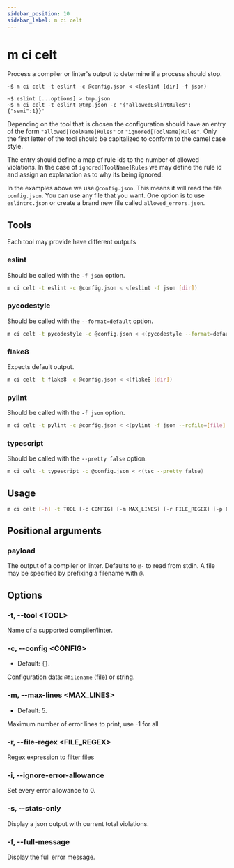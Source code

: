 ```yaml
---
sidebar_position: 10
sidebar_label: m ci celt
---
```


# m ci celt

Process a compiler or linter's output to determine if a process should stop.

```shell
~$ m ci celt -t eslint -c @config.json < <(eslint [dir] -f json)

~$ eslint [...options] > tmp.json
~$ m ci celt -t eslint @tmp.json -c '{"allowedEslintRules":{"semi":1}}'
```

Depending on the tool that is chosen the configuration should have an
entry of the form `"allowed[ToolName]Rules"` or `"ignored[ToolName]Rules"`.
Only the first letter of the tool should be capitalized to conform to
the camel case style.

The entry should define a map of rule ids to the number of allowed
violations. In the case of `ignored[ToolName]Rules` we may define
the rule id and assign an explanation as to why its being ignored.

In the examples above we use `@config.json`. This means it
will read the file `config.json`. You can use any file that you want.
One option is to use `eslintrc.json` or create a brand new file called
`allowed_errors.json`.

## Tools

Each tool may provide have different outputs

### eslint

Should be called with the `-f json` option.

```bash
m ci celt -t eslint -c @config.json < <(eslint -f json [dir])
```

### pycodestyle

Should be called with the `--format=default` option.

```bash
m ci celt -t pycodestyle -c @config.json < <(pycodestyle --format=default [dir])
```

### flake8

Expects default output.

```bash
m ci celt -t flake8 -c @config.json < <(flake8 [dir])
```

### pylint

Should be called with the `-f json` option.

```bash
m ci celt -t pylint -c @config.json < <(pylint -f json --rcfile=[file] [dir])
```

### typescript

Should be called with the `--pretty false` option.

```bash
m ci celt -t typescript -c @config.json < <(tsc --pretty false)
```

## Usage

```sh
m ci celt [-h] -t TOOL [-c CONFIG] [-m MAX_LINES] [-r FILE_REGEX] [-p FILE_PREFIX] [-i] [-s] [-f] [--traceback] [payload]
```

## Positional arguments

### payload

The output of a compiler or linter. Defaults to `@-` to read from stdin.
A file may be specified by prefixing a filename with `@`.

## Options

### -t, --tool &lt;TOOL>

Name of a supported compiler/linter.

### -c, --config &lt;CONFIG>

- Default: `{}`.

Configuration data: `@filename` (file) or string.

### -m, --max-lines &lt;MAX_LINES>

- Default: 5.

Maximum number of error lines to print, use -1 for all

### -r, --file-regex &lt;FILE_REGEX>

Regex expression to filter files

### -i, --ignore-error-allowance

Set every error allowance to 0.

### -s, --stats-only

Display a json output with current total violations.

### -f, --full-message

Display the full error message.
